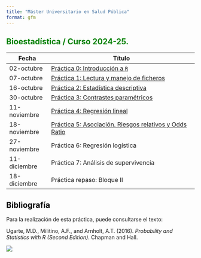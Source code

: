---
title: "Máster Universitario en Salud Pública"
format: gfm
---

## Bioestadística / Curso 2024-25. {style="color: green"}

| Fecha        | Título                                                       |
|----------------|-------------------------------------------------------|
| 02-octubre   | [Práctica 0: Introducción a `R`](./Practica0.html)           |
| 07-octubre   | [Práctica 1: Lectura y manejo de ficheros](./Practica1.html) |
| 16-octubre   | [Práctica 2: Estadística descriptiva](./Practica2.html)      |
| 30-octubre   | [Práctica 3: Contrastes paramétricos](./Practica3.html)      |
| 11-noviembre | [Práctica 4: Regresión lineal](./Practica4.html)             |
| 18-noviembre | [Práctica 5: Asociación. Riesgos relativos y Odds Ratio](./Practica5.html)   |
| 27-noviembre | Práctica 6: Regresión logística                              |
| 11-diciembre | Práctica 7: Análisis de supervivencia                        |
| 18-diciembre | Práctica repaso: Bloque II                                   |

## Bibliografía {style="color: black"}

Para la realización de esta práctica, puede consultarse el texto:

Ugarte, M.D., Militino, A.F., and Arnholt, A.T. (2016). *Probability and Statistics with R (Second Edition)*. Chapman and Hall.

![](img/PASWR2.jpg)

